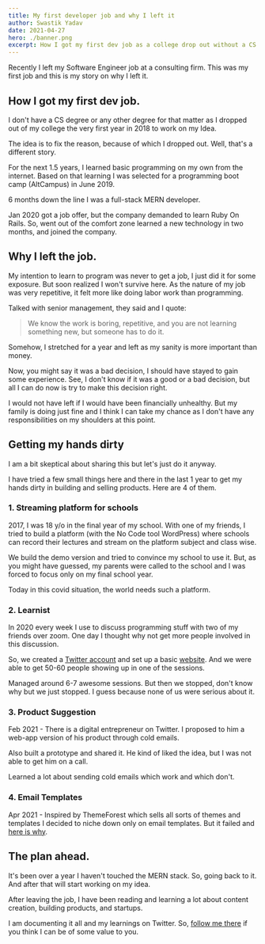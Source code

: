 ```yaml
---
title: My first developer job and why I left it
author: Swastik Yadav
date: 2021-04-27
hero: ./banner.png
excerpt: How I got my first dev job as a college drop out without a CS degree and why I left it.
---
```

Recently I left my Software Engineer job at a consulting firm. This was my first job and this is my story on why I left it.

## How I got my first dev job.
I don't have a CS degree or any other degree for that matter as I dropped out of my college the very first year in 2018 to work on my Idea.

The idea is to fix the reason, because of which I dropped out. Well, that's a different story.

For the next 1.5 years, I learned basic programming on my own from the internet. Based on that learning I was selected for a programming boot camp (AltCampus) in June 2019.

6 months down the line I was a full-stack MERN developer.

Jan 2020 got a job offer, but the company demanded to learn Ruby On Rails. So, went out of the comfort zone learned a new technology in two months, and joined the company.

## Why I left the job.
My intention to learn to program was never to get a job, I just did it for some exposure. But soon realized I won't survive here. As the nature of my job was very repetitive, it felt more like doing labor work than programming.

Talked with senior management, they said and I quote:

<blockquote>We know the work is boring, repetitive, and you are not learning something new, but someone has to do it.</blockquote>

Somehow, I stretched for a year and left as my sanity is more important than money.

Now, you might say it was a bad decision, I should have stayed to gain some experience. See, I don't know if it was a good or a bad decision, but all I can do now is try to make this decision right.

I would not have left if I would have been financially unhealthy. But my family is doing just fine and I think I can take my chance as I don't have any responsibilities on my shoulders at this point.

## Getting my hands dirty
I am a bit skeptical about sharing this but let's just do it anyway.

I have tried a few small things here and there in the last 1 year to get my hands dirty in building and selling products. Here are 4 of them.

### 1. Streaming platform for schools
2017, I was 18 y/o in the final year of my school. With one of my friends, I tried to build a platform (with the No Code tool WordPress) where schools can record their lectures and stream on the platform subject and class wise.

We build the demo version and tried to convince my school to use it. But, as you might have guessed, my parents were called to the school and I was forced to focus only on my final school year.

Today in this covid situation, the world needs such a platform.

### 2. Learnist
In 2020 every week I use to discuss programming stuff with two of my friends over zoom. One day I thought why not get more people involved in this discussion.

So, we created a [Twitter account](https://twitter.com/thelearnist) and set up a basic [website](https://learnist.netlify.app/). And we were able to get 50-60 people showing up in one of the sessions.

Managed around 6-7 awesome sessions. But then we stopped, don't know why but we just stopped. I guess because none of us were serious about it.

### 3. Product Suggestion
Feb 2021 - There is a digital entrepreneur on Twitter. I proposed to him a web-app version of his product through cold emails.

Also built a prototype and shared it. He kind of liked the idea, but I was not able to get him on a call.

Learned a lot about sending cold emails which work and which don't.

### 4. Email Templates
Apr 2021 - Inspired by ThemeForest which sells all sorts of themes and templates I decided to niche down only on email templates. But it failed and [here is why](https://swastikyadav.com/i-launched-my-first-product-and-it-failed).

## The plan ahead.
It's been over a year I haven't touched the MERN stack. So, going back to it. And after that will start working on my idea.

After leaving the job, I have been reading and learning a lot about content creation, building products, and startups.

I am documenting it all and my learnings on Twitter. So, [follow me there](https://twitter.com/codeSwastik) if you think I can be of some value to you.